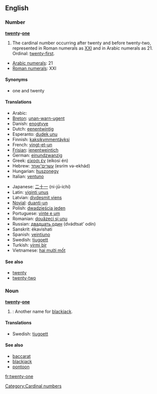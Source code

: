 ==English==

===Number===
'''[[twenty]]-[[one]]'''
# The cardinal number occurring after twenty and before twenty-two, represented in Roman numerals as [[XXI]] and in Arabic numerals as 21.  Ordinal: [[twenty-first]].
*[[w:Arabic numerals|Arabic numerals]]: 21
*[[w:Roman numerals|Roman numerals]]: XXI

====Synonyms====
*one and twenty

====Translations====
{{top}}
*Arabic: {{ARchar|[[واحد وعشرين]]}} {{Unicode|(wá:ħid wi-ʕišrí:n)}}
*[[Breton]]: [[unan-warn-ugent]]
*Danish: [[enogtyve]]
*Dutch: [[eenentwintig]] {{f}}
*Esperanto: [[dudek unu]]
*Finnish: [[kaksikymmentäyksi]]
*French: [[vingt-et-un]] {{m}}
*[[Frisian]]: [[ienentweintich]]
*German: [[einundzwanzig]] {{f}}
*Greek: [[είκοσι έν]] (eíkosi én)
*Hebrew: [[עשרים־ואחד]] (esrím və-ekhád)
*Hungarian: [[huszonegy]]
*Italian: [[ventuno]]
{{mid}}
*Japanese: [[二十一]] (ni-jū-ichí)
*Latin: [[viginti unus]]
*Latvian: [[divdesmit viens]]
*[[Novial]]: [[duanti-un]]
*Polish: [[dwadzieścia jeden]]
*Portuguese: [[vinte e um]] {{m}}
*Romanian: [[douăzeci şi unu]]
*Russian: [[двадцать один]] (dvádtsat’ odín)
*Sanskrit: ékavi{{m}}shati
*Spanish: [[veintiuno]] {{m}}
*Swedish: [[tjugoett]]
*Turkish: [[yirmi bir]]
*Vietnamese: [[hai mười mốt]]
{{bottom}}

====See also====
*[[twenty]]
*[[twenty-two]]

===Noun===
'''[[twenty]]-[[one]]'''
# {{cattag|Card games}}: Another name for [[blackjack]].

====Translations====
*Swedish: [[tjugoett]] {{n}}

====See also====
*[[baccarat]]
*[[blackjack]]
*[[pontoon]]

[[Category:Cardinal numbers]]

[[fr:twenty-one]]